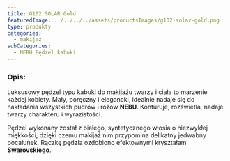 ```yaml
---
title: G102 SOLAR Gold
featuredImage: ../../../../assets/productsImages/g102-solar-gold.png
type: produkty
categories:
  - makijaż
subCategories:
  - NEBU Pędzel kabuki
---
```


<h3>Opis:</h3>

Luksusowy pędzel typu kabuki do makijażu twarzy i ciała to marzenie każdej kobiety. Mały, poręczny i elegancki, idealnie nadaje się do nakładania wszystkich pudrów i różów **NEBU**. Konturuje, rozświetla, nadaje twarzy charakteru i wyrazistości.

Pędzel wykonany został z białego, syntetycznego włosia o niezwykłej miękkości, dzięki czemu makijaż nim przypomina delikatny jedwabny pocałunek. Rączkę pędzla ozdobiono efektownymi kryształami **Swarovskiego**.
